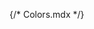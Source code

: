 {/* Colors.mdx */}


<Meta title="Colors" />

<ColorPalette>
	<ColorItem
		title="theme.color.greyscale"
		subtitle="Some of the greys"
		colors={{ White: '#FFFFFF', Alabaster: '#F8F8F8', Concrete: '#F3F3F3' }}
	/>
	<ColorItem
		title="theme.color.primary"
		subtitle="Coral"
		colors={{ WildWatermelon: '#FF4785' }}
	/>
	<ColorItem
		title="theme.color.secondary"
		subtitle="Ocean"
		colors={{ DodgerBlue: '#1EA7FD' }}
	/>
	<ColorItem
		title="theme.color.positive"
		subtitle="Green"
		colors={{
			Apple: 'rgba(102,191,60,1)',
			Apple80: 'rgba(102,191,60,.8)',
			Apple60: 'rgba(102,191,60,.6)',
			Apple30: 'rgba(102,191,60,.3)',
		}}
	/>
</ColorPalette>